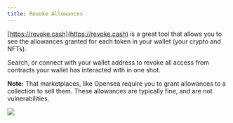 ```yaml
---
title: Revoke Allowances
---
```


[https://revoke.cash](https://revoke.cash) is a great tool that allows you to see the allowances granted for each token in your wallet (your crypto and NFTs).

Search, or connect with your wallet address to revoke all access from contracts your wallet has interacted with in one shot.

**Note:** That marketplaces, like Opensea require you to grant allowances to a collection to sell them. These allowances are typically fine, and are not vulnerabilities.

![](/assets/cash-revoke.png)
